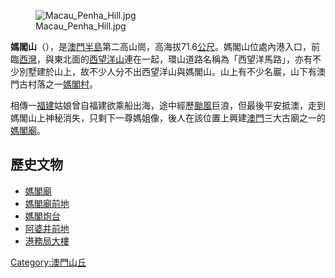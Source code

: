 {{expert|time=2019-12-08T03:08:06+00:00}}
{{unreferenced|time=2019-12-08T03:08:06+00:00}}
[[File:Macau_Penha_Hill.jpg|thumb]]

'''媽閣山'''（'''{{lang-pt|Colina da Barra}}'''），是[[澳門半島|澳門半島]]第二高山崗，高海拔71.6[[公尺|公尺]]。媽閣山位處內港入口，前臨[[西灣_(澳門)|西灣]]，與東北面的[[西望洋山|西望洋山]]連在一起，環山道路名稱為「西望洋馬路」，亦有不少別墅建於山上，故不少人分不出西望洋山與媽閣山。山上有不少名巖，山下有澳門古村落之一[[媽閣村|媽閣村]]。

相傳一[[福建|福建]]姑娘曾自福建欲乘船出海，途中經歷[[颱風|颱風]]巨浪，但最後平安抵澳，走到媽閣山上神秘消失，只剩下一尊媽姐像，後人在該位置上興建[[澳門|澳門]]三大古廟之一的[[媽閣廟|媽閣廟]]。

==歷史文物==
* [[媽閣廟|媽閣廟]]
* [[媽閣廟前地|媽閣廟前地]]
* [[媽閣炮台|媽閣炮台]]
* [[阿婆井前地|阿婆井前地]]
* [[港務局大樓|港務局大樓]]
{{澳門文物}}
[[Category:澳門山丘|Category:澳門山丘]]